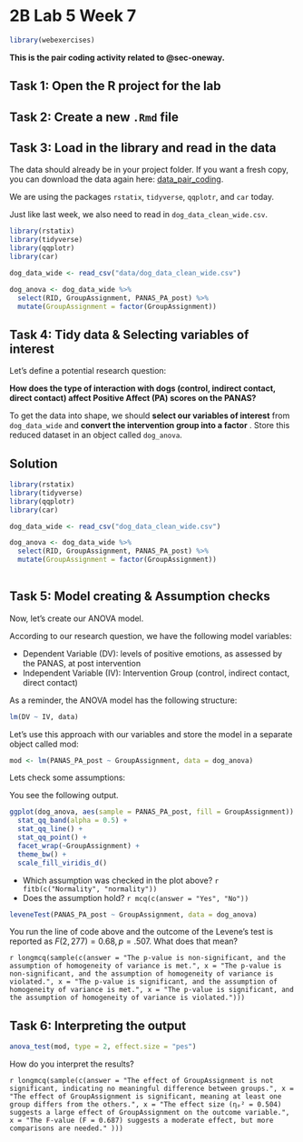 # 2B Lab 5 Week 7  {.unnumbered}


```r
library(webexercises)
```

**This is the pair coding activity related to @sec-oneway.**


## Task 1: Open the R project for the lab {.unnumbered}

## Task 2: Create a new `.Rmd` file {.unnumbered}

## Task 3: Load in the library and read in the data {.unnumbered}

The data should already be in your project folder. If you want a fresh copy, you can download the data again here: [data_pair_coding](data/data_pair_coding.zip "download").

We are using the packages `rstatix`, `tidyverse`, `qqplotr`, and `car` today.

Just like last week, we also need to read in `dog_data_clean_wide.csv`. 

```r
library(rstatix)
library(tidyverse)
library(qqplotr)
library(car)

dog_data_wide <- read_csv("data/dog_data_clean_wide.csv")

dog_anova <- dog_data_wide %>%
  select(RID, GroupAssignment, PANAS_PA_post) %>% 
  mutate(GroupAssignment = factor(GroupAssignment))

```


## Task 4: Tidy data & Selecting variables of interest {.unnumbered}

Let's define a potential research question:

**How does the type of interaction with dogs (control, indirect contact, direct contact) affect Positive Affect (PA) scores on the PANAS?**


To get the data into shape, we should **select our variables of interest** from `dog_data_wide` and **convert the intervention group into a factor** . Store this reduced dataset in an object called `dog_anova`.



::: {.callout-caution collapse="true" icon="false"} 

## Solution 

```r
library(rstatix)
library(tidyverse)
library(qqplotr)
library(car)

dog_data_wide <- read_csv("dog_data_clean_wide.csv")

dog_anova <- dog_data_wide %>%
  select(RID, GroupAssignment, PANAS_PA_post) %>% 
  mutate(GroupAssignment = factor(GroupAssignment))
  
```
:::

## Task 5: Model creating & Assumption checks {.unnumbered}

Now, let's create our ANOVA model.

According to our research question, we have the following model variables: 

* Dependent Variable (DV): levels of positive emotions, as assessed by the PANAS, at post intervention
* Independent Variable (IV): Intervention Group (control, indirect contact, direct contact)


As a reminder, the ANOVA model has the following structure:

```r
lm(DV ~ IV, data)
```


Let’s use this approach with our variables and store the model in a separate object called mod:


```r
mod <- lm(PANAS_PA_post ~ GroupAssignment, data = dog_anova)
```

Lets check some assumptions:

You see the following output.

```r
ggplot(dog_anova, aes(sample = PANAS_PA_post, fill = GroupAssignment)) +
  stat_qq_band(alpha = 0.5) +
  stat_qq_line() +
  stat_qq_point() +
  facet_wrap(~GroupAssignment) +
  theme_bw() +
  scale_fill_viridis_d()
```

* Which assumption was checked in the plot above? `r fitb(c("Normality", "normality"))`
* Does the assumption hold? `r mcq(c(answer = "Yes", "No"))`



```r
leveneTest(PANAS_PA_post ~ GroupAssignment, data = dog_anova)
```
You run the line of code above and the outcome of the Levene's test is reported as $F(2,277) = 0.68, p = .507$. What does that mean?

`r longmcq(sample(c(answer = "The p-value is non-significant, and the assumption of homogeneity of variance is met.", x = "The p-value is non-significant, and the assumption of homogeneity of variance is violated.", x = "The p-value is significant, and the assumption of homogeneity of variance is met.", x = "The p-value is significant, and the assumption of homogeneity of variance is violated.")))`


## Task 6: Interpreting the output {.unnumbered}


```r
anova_test(mod, type = 2, effect.size = "pes")
```

How do you interpret the results?

`r longmcq(sample(c(answer = "The effect of GroupAssignment is not significant, indicating no meaningful difference between groups.", x = "The effect of GroupAssignment is significant, meaning at least one group differs from the others.", x = "The effect size (ηₚ² = 0.504) suggests a large effect of GroupAssignment on the outcome variable.", x = "The F-value (F = 0.687) suggests a moderate effect, but more comparisons are needed." )))`
